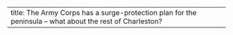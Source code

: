 ---
title: The Army Corps has a surge-protection plan for the peninsula – what about the rest of Charleston?
---	